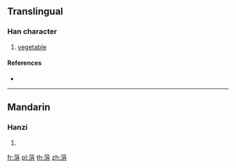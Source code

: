 {{character info/new}}
==Translingual==

===Han character===
{{Han char|rn=140|rad=艸|as=09|sn=15|four=|canj=TETC}}

# [[vegetable]]

====References====
* {{Han ref|kx=1044.190|dkj=31403|dj=1505.130|hdz=53255.010|uh=8453|ud=33875}}

----

==Mandarin==

===Hanzi===
{{cmn-hanzi|pin=[[hóng]] ([[hong2]])|wg=hung<sup>2</sup>}}

# {{defn|lang=cmn|sort=艸09}}

[[fr:葓]]
[[pl:葓]]
[[th:葓]]
[[zh:葓]]